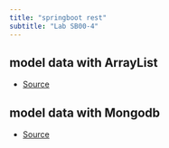 ```yaml
---
title: "springboot rest"
subtitle: "Lab SB00-4"
---
```


## model data with ArrayList

- [Source](https://github.com/rarmero/labscifolavioleta/tree/main/src/springbootRestApi){.external} 

## model data with Mongodb

- [Source](https://github.com/rarmero/labscifolavioleta/tree/main/src/springbootRestApiMongodb)